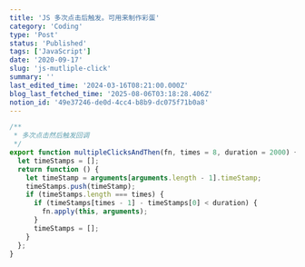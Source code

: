 ```yaml
---
title: 'JS 多次点击后触发。可用来制作彩蛋'
category: 'Coding'
type: 'Post'
status: 'Published'
tags: ['JavaScript']
date: '2020-09-17'
slug: 'js-mutliple-click'
summary: ''
last_edited_time: '2024-03-16T08:21:00.000Z'
blog_last_fetched_time: '2025-08-06T03:18:28.406Z'
notion_id: '49e37246-de0d-4cc4-b8b9-dc075f71b0a8'
---
```


```javascript
/**
 * 多次点击然后触发回调
 */
export function multipleClicksAndThen(fn, times = 8, duration = 2000) {
  let timeStamps = [];
  return function () {
    let timeStamp = arguments[arguments.length - 1].timeStamp;
    timeStamps.push(timeStamp);
    if (timeStamps.length === times) {
      if (timeStamps[times - 1] - timeStamps[0] < duration) {
        fn.apply(this, arguments);
      }
      timeStamps = [];
    }
  };
}
```
